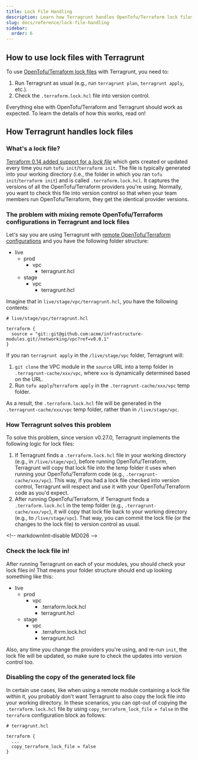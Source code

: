 ```yaml
---
title: Lock File Handling
description: Learn how Terragrunt handles OpenTofu/Terraform lock files
slug: docs/reference/lock-file-handling
sidebar:
  order: 6
---
```



## How to use lock files with Terragrunt

To use [OpenTofu/Terraform lock files](https://opentofu.org/docs/language/files/dependency-lock/) with Terragrunt, you
need to:

1. Run Terragrunt as usual (e.g., run `terragrunt plan`, `terragrunt apply`, etc.).
1. Check the `.terraform.lock.hcl` file into version control.

Everything else with OpenTofu/Terraform and Terragrunt should work as expected. To learn the details of how this works, read on!

## How Terragrunt handles lock files

### What's a lock file?

[Terraform 0.14 added support for a
*lock file*](https://www.hashicorp.com/blog/terraform-0-14-introduces-a-dependency-lock-file-for-providers)
which gets created or updated every time you run `tofu init`/`terraform init`. The file is typically generated into your working
directory (i.e., the folder in which you ran `tofu init`/`terraform init`) and is called `.terraform.lock.hcl`.
It captures the versions of all the OpenTofu/Terraform providers you're using. Normally, you want to check this file into
version control so that when your team members run OpenTofu/Terraform, they get the identical provider versions.

### The problem with mixing remote OpenTofu/Terraform configurations in Terragrunt and lock files

Let's say you are using Terragrunt with [remote OpenTofu/Terraform
configurations](/docs/features/units/) and you have the following folder
structure:

<FileTree>

- live
  - prod
    - vpc
      - terragrunt.hcl
  - stage
    - vpc
      - terragrunt.hcl

</FileTree>

Imagine that in `live/stage/vpc/terragrunt.hcl`, you have the following contents:

```hcl
# live/stage/vpc/terragrunt.hcl

terraform {
  source = "git::git@github.com:acme/infrastructure-modules.git//networking/vpc?ref=v0.0.1"
}
```

If you ran `terragrunt apply` in the `/live/stage/vpc` folder, Terragrunt will:

1. `git clone` the VPC module in the `source` URL into a temp folder in `.terragrunt-cache/xxx/vpc`, where `xxx` is
   dynamically determined based on the URL.
1. Run `tofu apply`/`terraform apply` in the `.terragrunt-cache/xxx/vpc` temp folder.

As a result, the `.terraform.lock.hcl` file will be generated in the `.terragrunt-cache/xxx/vpc` temp folder, rather
than in `/live/stage/vpc`.

### How Terragrunt solves this problem

To solve this problem, since version v0.27.0, Terragrunt implements the following logic for lock files:

1. If Terragrunt finds a `.terraform.lock.hcl` file in your working directory (e.g., in `/live/stage/vpc`), before
   running OpenTofu/Terraform, Terragrunt will copy that lock file into the temp folder it uses when running your OpenTofu/Terraform code
   (e.g., `.terragrunt-cache/xxx/vpc`). This way, if you had a lock file checked into version control, Terragrunt will
   respect and use it with your OpenTofu/Terraform code as you'd expect.
1. After running OpenTofu/Terraform, if Terragrunt finds a `.terraform.lock.hcl` in the temp folder (e.g.,
   `.terragrunt-cache/xxx/vpc`), it will copy that lock file back to your working directory (e.g., to `/live/stage/vpc`).
   That way, you can commit the lock file (or the changes to the lock file) to version control as usual.

\<!-- markdownlint-disable MD026 -->
### Check the lock file in!

After running Terragrunt on each of your modules, you should check your lock files in! That means your folder structure
should end up looking something like this:

<FileTree>

- live
  - prod
    - vpc
      - .terraform.lock.hcl
      - terragrunt.hcl
  - stage
    - vpc
      - .terraform.lock.hcl
      - terragrunt.hcl

</FileTree>

Also, any time you change the providers you're using, and re-run `init`, the lock file will be updated, so make sure
to check the updates into version control too.

### Disabling the copy of the generated lock file

In certain use cases, like when using a remote module containing a lock file within it, you probably
don't want Terragrunt to also copy the lock file into your working directory. In these scenarios, you can opt-out of copying
the `.terraform.lock.hcl` file by using `copy_terraform_lock_file = false` in the `terraform` configuration block as follows:

```hcl
# terragrunt.hcl

terraform {
  ...
  copy_terraform_lock_file = false
}
```
